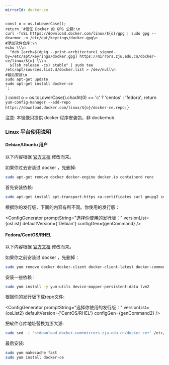 ```yaml
---
mirrorId: docker-ce
---
```



    const o = os.toLowerCase();
    return `#信任 Docker 的 GPG 公钥:\n
    curl -fsSL https://download.docker.com/linux/${o}/gpg | sudo gpg --dearmor -o /etc/apt/keyrings/docker.gpg\n
    #添加软件仓库:\n
    echo \\\n
      "deb [arch=$(dpkg --print-architecture) signed-by=/etc/apt/keyrings/docker.gpg] https://mirrors.zju.edu.cn/docker-ce/linux/${o} \\\n
      $(lsb_release -cs) stable" | sudo tee /etc/apt/sources.list.d/docker.list > /dev/null\n
    #最后安装\n
    sudo apt-get update
    sudo apt-get install docker-ce
    `;
}
    const o = os.toLowerCase().charAt(0) == 'c' ? 'centos' : 'fedora';
    return `yum-config-manager --add-repo https://download.docker.com/linux/${o}/docker-ce.repo`;
}

注意: 本镜像只提供 docker 程序安装包，非 dockerhub

### Linux 平台使用说明

#### Debian/Ubuntu 用户

以下内容根据 [官方文档](https://docs.docker.com/engine/install/debian/) 修改而来。

如果你过去安装过 docker ，先删掉:

```bash
sudo apt-get remove docker docker-engine docker.io containerd runc
```

首先安装依赖:

```bash
sudo apt-get install apt-transport-https ca-certificates curl gnupg2 software-properties-common
```

根据你的发行版，下面的内容有所不同。你使用的发行版： 

<ConfigGenerator promptString="选择你使用的发行版：" versionList={osList} defaultVersion={'Debian'} configGen={genCommand} />

#### Fedora/CentOS/RHEL

以下内容根据 [官方文档](https://docs.docker.com/engine/install/centos/) 修改而来。

如果你之前安装过 docker ，先删掉：

```bash
sudo yum remove docker docker-client docker-client-latest docker-common docker-latest docker-latest-logrotate docker-logrotate docker-engine
```

安装一些依赖：

```bash
sudo yum install -y yum-utils device-mapper-persistent-data lvm2
```

根据你的发行版下载repo文件: 

<ConfigGenerator promptString="选择你使用的发行版：" versionList={osList2} defaultVersion={'CentOS/RHEL'} configGen={genCommand2} />

把软件仓库地址替换为浙大源:

```bash
sudo sed -i 's+download.docker.com+mirrors.zju.edu.cn/docker-ce+' /etc/yum.repos.d/docker-ce.repo
```

最后安装:

```bash
sudo yum makecache fast
sudo yum install docker-ce
```
